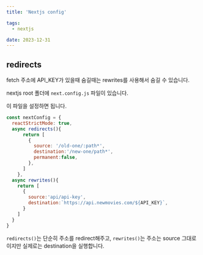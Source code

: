 ```yaml
---
title: 'Nextjs config'

tags:
  - nextjs

date: 2023-12-31
---
```


## redirects

fetch 주소에 API_KEY가 있을때 숨길때는 rewrites를 사용해서 숨길 수 있습니다.

nextjs root 폴더에 `next.config.js` 파일이 있습니다.

이 파일을 설정하면 됩니다.

```js:next.config.js
const nextConfig = {
  reactStrictMode: true,
  async redirects(){
      return [
        {
          source: '/old-one/:path*',
          destination:'/new-one/path*',
          permanent:false,
        },
      ]
    },
  async rewrites(){
    return [
      {
        source:'api/api-key',
        destination:`https://api.newmovies.com/${API_KEY}`,
      }
    ]
  }
}
```

`redirects()`는 단순히 주소를 redirect해주고,
`rewrites()`는 주소는 source 그대로이지만 실제로는 destination을 실행합니다.